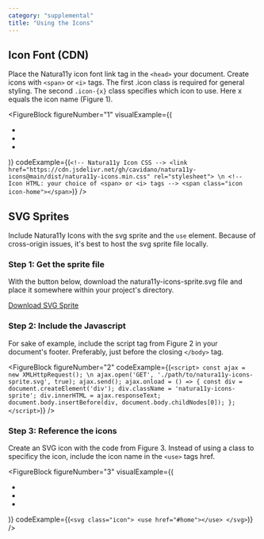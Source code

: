 ```yaml
---
category: "supplemental"
title: "Using the Icons"
---
```


<TextBlock>

## Icon Font (CDN)

Place the Natura11y icon font link tag in the `<head>` your document. Create icons with `<span>` or `<i>` tags. The first .icon class is required for general styling. The second `.icon-{x}` class specifies which icon to use. Here x equals the icon name (Figure 1).

</TextBlock>

<FigureBlock 
    figureNumber="1"
    visualExample={(
        <ul class="ul nav nav--horizontal font-size-lg">
            <li>
                <span class="icon icon-home"></span>
            </li>
            <li>
                <span class="icon icon-heart"></span>
            </li>
            <li>
                <span class="icon icon-info"></span>
            </li>
        </ul>
    )}
    codeExample={(`
        <!-- Natura11y Icon CSS -->
        <link href="https://cdn.jsdelivr.net/gh/cavidano/natura11y-icons@main/dist/natura11y-icons.min.css" rel="stylesheet"> \n
        <!-- Icon HTML: your choice of <span> or <i> tags -->
        <span class="icon icon-home"></span>
    `)}
/>

<Divider id="svgSprites" />

<TextBlock>

## SVG Sprites

Include Natura11y Icons with the svg sprite and the `use` element. Because of cross-origin issues, it's best to host the svg sprite file locally.

### Step 1: Get the sprite file

With the button below, download the natura11y-icons-sprite.svg file and place it somewhere within your project's directory.

<a
    class="button button--has-icon button--outline font-size-md text-color-link"
    href="#"
    download>
    <span class="icon icon-file-download"></span>
    <span class="button__text">
        <span class="Download"></span>
        <span>Download SVG Sprite</span>
    </span>
</a>  

</TextBlock>

<TextBlock>

### Step 2: Include the Javascript

For sake of example, include the script tag from Figure 2 in your document's footer. Preferably, just before the closing `</body>` tag.

</TextBlock>

<FigureBlock 
    figureNumber="2"
    codeExample={(`
    <script>
        const ajax = new XMLHttpRequest(); \n
        ajax.open('GET', './path/to/natura11y-icons-sprite.svg', true);
        ajax.send();
        ajax.onload = () => {
            const div = document.createElement('div');
            div.className = 'natura11y-icons-sprite';
            div.innerHTML = ajax.responseText;
            document.body.insertBefore(div, document.body.childNodes[0]);
        };
    </script>
    `)}
/>

<TextBlock>

### Step 3: Reference the icons

Create an SVG icon with the code from Figure 3. Instead of using a class to specificy the icon, include the icon name in the `<use>` tags href.

</TextBlock>

<FigureBlock 
    figureNumber="3"
    visualExample={(
        <ul class="ul nav nav--horizontal font-size-lg">
            <li>
                <span class="icon icon-home"></span>
            </li>
            <li>
                <span class="icon icon-heart"></span>
            </li>
            <li>
                <span class="icon icon-info"></span>
            </li>
        </ul>
    )}
    codeExample={(`
        <svg class="icon">
            <use href="#home"></use>
        </svg>
    `)}
/>